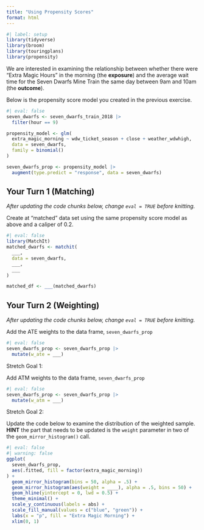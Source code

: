 ```yaml
---
title: "Using Propensity Scores"
format: html
---
```



```r
#| label: setup
library(tidyverse)
library(broom)
library(touringplans)
library(propensity)
```

We are interested in examining the relationship between whether there were "Extra Magic Hours" in the morning (the **exposure**) and the average wait time for the Seven Dwarfs Mine Train the same day between 9am and 10am (the **outcome**).

Below is the propensity score model you created in the previous exercise.

```r
#| eval: false
seven_dwarfs <- seven_dwarfs_train_2018 |>
  filter(hour == 9)

propensity_model <- glm(
  extra_magic_morning ~ wdw_ticket_season + close + weather_wdwhigh,
  data = seven_dwarfs,
  family = binomial()
)

seven_dwarfs_prop <- propensity_model |>
  augment(type.predict = "response", data = seven_dwarfs)
```

## Your Turn 1 (Matching)

_After updating the code chunks below, change `eval = TRUE` before knitting._

Create at "matched" data set using the same propensity score model as above and a caliper of 0.2.

```r
#| eval: false
library(MatchIt)
matched_dwarfs <- matchit(
  ___,
  data = seven_dwarfs,
  ___,
  ___
)

matched_df <- ___(matched_dwarfs)
```

## Your Turn 2 (Weighting)

_After updating the code chunks below, change `eval = TRUE` before knitting._

Add the ATE weights to the data frame, `seven_dwarfs_prop`

```r
#| eval: false
seven_dwarfs_prop <- seven_dwarfs_prop |>
  mutate(w_ate = ___)
```


Stretch Goal 1: 

Add ATM weights to the data frame, `seven_dwarfs_prop`

```r
#| eval: false
seven_dwarfs_prop <- seven_dwarfs_prop |>
  mutate(w_atm = ___)
```

Stretch Goal 2: 

Update the code below to examine the distribution of the weighted sample. **HINT** the part that needs to be updated is the `weight` parameter in two of the `geom_mirror_histogram()` call.


```r
#| eval: false
#| warning: false
ggplot(
  seven_dwarfs_prop, 
  aes(.fitted, fill = factor(extra_magic_morning))
) +
  geom_mirror_histogram(bins = 50, alpha = .5) +
  geom_mirror_histogram(aes(weight = ____), alpha = .5, bins = 50) +
  geom_hline(yintercept = 0, lwd = 0.5) +
  theme_minimal() +
  scale_y_continuous(labels = abs) +
  scale_fill_manual(values = c("blue", "green")) +
  labs(x = "p", fill = "Extra Magic Morning") +
  xlim(0, 1) 
```
